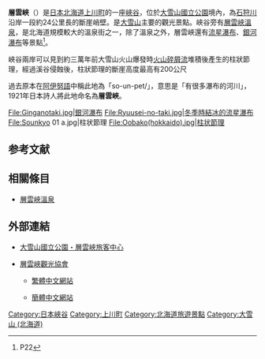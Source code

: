 {{Coord|43|43|32.2|N|142|57|22.7|E|region:JP|display=title}}

'''層雲峽'''（{{lang-ja|層雲峡，そううんきょう}}）是[[日本|日本]][[北海道|北海道]][[上川町|上川町]]的一座[[峽谷|峽谷]]，位於[[大雪山國立公園|大雪山國立公園]]境內，為[[石狩川|石狩川]]沿岸一段約24公里長的斷崖峭壁。是[[大雪山_(北海道)|大雪山]]主要的觀光景點。峽谷旁有[[層雲峽溫泉|層雲峽溫泉]]，是北海道規模較大的溫泉街之一，除了溫泉之外，層雲峽還有[[流星瀑布|流星瀑布]]、[[銀河瀑布|銀河瀑布]]等景點<ref name="cn1top">{{Cite book|author = 北中康文|year = 2004|title = 日本の滝1 東日本661滝|publisher = 山と渓谷社|location =|page = |id =|isbn =4-635-06257-0|ref = yamakei}}P22</ref>。

峽谷兩岸可以見到約三萬年前大雪山火山爆發時[[火山碎屑流|火山碎屑流]]堆積後產生的柱狀節理，經過溪谷侵蝕後，柱狀節理的斷崖高度最高有200公尺

過去原本在[[阿伊努語|阿伊努語]]中稱此地為「so-un-pet/{{lang|Ja|ソウウンベツ}}」，意思是「有很多瀑布的河川」，1921年日本詩人{{tsl|ja|大町桂月}}將此地命名為'''層雲峽'''。

<gallery widths=200px>
File:Ginganotaki.jpg|銀河瀑布
File:Ryuusei-no-taki.jpg|冬季時結冰的流星瀑布
File:Sounkyo 01 a.jpg|柱状節理
File:Oobako(hokkaido).jpg|柱状節理
</gallery>

== 参考文献==
<references/>

== 相關條目 ==
{{commonscat|Sōunkyō}}
* [[層雲峽溫泉|層雲峽溫泉]]

== 外部連結==
* {{Ja}} [http://sounkyovc.net/ 大雪山國立公園・層雲峽旅客中心] {{Wayback|url=http://sounkyovc.net/ |date=20160109162219 }}
* {{Ja}} [http://www.sounkyo.net/ 層雲峽觀光協會] {{Wayback|url=http://www.sounkyo.net/ |date=20150503103125 }}
** {{Zh-tw}} [http://www.sounkyo.net/chinese-t/ 繁體中文網站] {{Wayback|url=http://www.sounkyo.net/chinese-t/ |date=20160118054212 }}
** {{Zh-cn}} [http://www.sounkyo.net/chinese-c/ 簡體中文網站] {{Wayback|url=http://www.sounkyo.net/chinese-c/ |date=20160118060548 }}

{{DEFAULTSORT:Sōunkyō}}
[[Category:日本峽谷|Category:日本峽谷]]
[[Category:上川町|Category:上川町]]
[[Category:北海道旅遊景點|Category:北海道旅遊景點]]
[[Category:大雪山_(北海道)|Category:大雪山 (北海道)]]